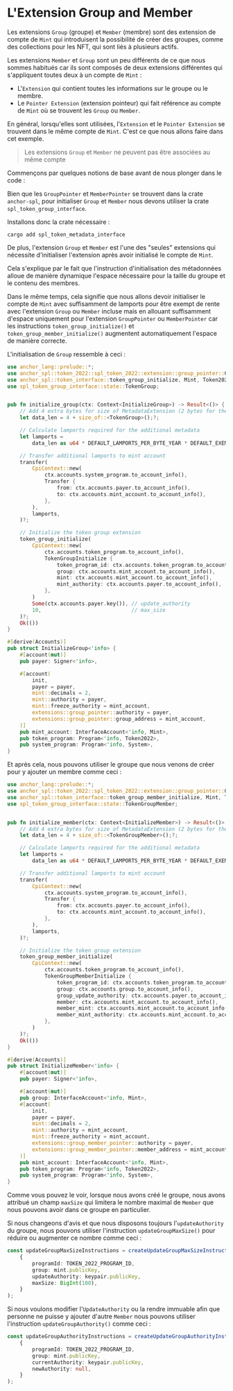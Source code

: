 
# L'Extension Group and Member

Les extensions `Group` (groupe) et `Member` (membre) sont des extension de compte de `Mint` qui introduisent la possibilité de créer des groupes, comme des collections pour les NFT, qui sont liés à plusieurs actifs.

<ArticleSection name="Initialisation du Compte de Mint" id="initializing-the-mint-account" level="h2" />

Les extensions `Member` et `Group` sont un peu différents de ce que nous sommes habitués car ils sont composés de deux extensions différentes qui s'appliquent toutes deux à un compte de `Mint` :
- L'`Extension` qui contient toutes les informations sur le groupe ou le membre.
- Le `Pointer Extension` (extension pointeur) qui fait référence au compte de `Mint` où se trouvent les `Group` ou `Member`.

En général, lorsqu'elles sont utilisées, l'`Extension` et le `Pointer Extension` se trouvent dans le même compte de `Mint`. C'est ce que nous allons faire dans cet exemple.

> Les extensions `Group` et `Member` ne peuvent pas être associées au même compte

Commençons par quelques notions de base avant de nous plonger dans le code :

Bien que les `GroupPointer` et `MemberPointer` se trouvent dans la crate `anchor-spl`, pour initialiser `Group` et `Member` nous devons utiliser la crate `spl_token_group_interface`.

Installons donc la crate nécessaire :

```
cargo add spl_token_metadata_interface
```

De plus, l'extension `Group` et `Member` est l'une des "seules" extensions qui nécessite d'initialiser l'extension après avoir initialisé le compte de `Mint`. 

Cela s'explique par le fait que l'instruction d'initialisation des métadonnées alloue de manière dynamique l'espace nécessaire pour la taille du groupe et le contenu des membres.

Dans le même temps, cela signifie que nous allons devoir initialiser le compte de `Mint` avec suffisamment de lamports pour être exempt de rente avec l'extension `Group` ou `Member` incluse mais en allouant suffisamment d'espace uniquement pour l'extension `GroupPointer` ou `MemberPointer` car les instructions `token_group_initialize()` et `token_group_member_initialize()` augmentent automatiquement l'espace de manière correcte.

L'initialisation de `Group` ressemble à ceci :

```rust
use anchor_lang::prelude::*;
use anchor_spl::token_2022::spl_token_2022::extension::group_pointer::GroupPointer;
use anchor_spl::token_interface::token_group_initialize, Mint, Token2022, TokenGroupInitialize;
use spl_token_group_interface::state::TokenGroup;


pub fn initialize_group(ctx: Context<InitializeGroup>) -> Result<()> {
    // Add 4 extra bytes for size of MetadataExtension (2 bytes for the discriminator, 2 bytes for length)
    let data_len = 4 + size_of::<TokenGroup>();?;

    // Calculate lamports required for the additional metadata
    let lamports =
        data_len as u64 * DEFAULT_LAMPORTS_PER_BYTE_YEAR * DEFAULT_EXEMPTION_THRESHOLD as u64;

    // Transfer additional lamports to mint account
    transfer(
        CpiContext::new(
            ctx.accounts.system_program.to_account_info(),
            Transfer {
                from: ctx.accounts.payer.to_account_info(),
                to: ctx.accounts.mint_account.to_account_info(),
            },
        ),
        lamports,
    )?;

    // Initialize the token group extension
    token_group_initialize(
        CpiContext::new(
            ctx.accounts.token_program.to_account_info(),
            TokenGroupInitialize {
                token_program_id: ctx.accounts.token_program.to_account_info(),
                group: ctx.accounts.mint_account.to_account_info(),
                mint: ctx.accounts.mint_account.to_account_info(),
                mint_authority: ctx.accounts.payer.to_account_info(),
            },
        )
        Some(ctx.accounts.payer.key()), // update_authority
        10,                             // max_size
    )?;
    Ok(())
}

#[derive(Accounts)]
pub struct InitializeGroup<'info> {
    #[account(mut)]
    pub payer: Signer<'info>,

    #[account(
        init,
        payer = payer,
        mint::decimals = 2,
        mint::authority = payer,
        mint::freeze_authority = mint_account,
        extensions::group_pointer::authority = payer,
        extensions::group_pointer::group_address = mint_account,
    )]
    pub mint_account: InterfaceAccount<'info, Mint>,
    pub token_program: Program<'info, Token2022>,
    pub system_program: Program<'info, System>,
}
```

Et après cela, nous pouvons utiliser le groupe que nous venons de créer pour y ajouter un membre comme ceci :

```rust
use anchor_lang::prelude::*;
use anchor_spl::token_2022::spl_token_2022::extension::group_pointer::GroupPointer;
use anchor_spl::token_interface::token_group_member_initialize, Mint, Token2022, TokenGroupMemberInitialize;
use spl_token_group_interface::state::TokenGroupMember;


pub fn initialize_member(ctx: Context<InitializeMember>) -> Result<()> {
    // Add 4 extra bytes for size of MetadataExtension (2 bytes for the discriminator, 2 bytes for length)
    let data_len = 4 + size_of::<TokenGroupMember>();?;

    // Calculate lamports required for the additional metadata
    let lamports =
        data_len as u64 * DEFAULT_LAMPORTS_PER_BYTE_YEAR * DEFAULT_EXEMPTION_THRESHOLD as u64;

    // Transfer additional lamports to mint account
    transfer(
        CpiContext::new(
            ctx.accounts.system_program.to_account_info(),
            Transfer {
                from: ctx.accounts.payer.to_account_info(),
                to: ctx.accounts.mint_account.to_account_info(),
            },
        ),
        lamports,
    )?;

    // Initialize the token group extension
    token_group_member_initialize(
        CpiContext::new(
            ctx.accounts.token_program.to_account_info(),
            TokenGroupMemberInitialize {
                token_program_id: ctx.accounts.token_program.to_account_info(),
                group: ctx.accounts.group.to_account_info(),
                group_update_authority: ctx.accounts.payer.to_account_info(),
                member: ctx.accounts.mint_account.to_account_info(),
                member_mint: ctx.accounts.mint_account.to_account_info(),
                member_mint_authority: ctx.accounts.mint_account.to_account_info(),
            },
        )
    )?;
    Ok(())
}

#[derive(Accounts)]
pub struct InitializeMember<'info> {
    #[account(mut)]
    pub payer: Signer<'info>,

    #[account(mut)]
    pub group: InterfaceAccount<'info, Mint>,
    #[account(
        init,
        payer = payer,
        mint::decimals = 2,
        mint::authority = mint_account,
        mint::freeze_authority = mint_account,
        extensions::group_member_pointer::authority = payer,
        extensions::group_member_pointer::member_address = mint_account,
    )]
    pub mint_account: InterfaceAccount<'info, Mint>,
    pub token_program: Program<'info, Token2022>,
    pub system_program: Program<'info, System>,
}
```

<ArticleSection name="Mise à jour du maxSize pour les Groupes" id="updating-the-max-size-for-groups" level="h2" />

Comme vous pouvez le voir, lorsque nous avons créé le groupe, nous avons attribué un champ `maxSize` qui limitera le nombre maximal de `Member` que nous pouvons avoir dans ce groupe en particulier.

Si nous changeons d'avis et que nous disposons toujours l'`updateAuthority` du groupe, nous pouvons utiliser l'instruction `updateGroupMaxSize()` pour réduire ou augmenter ce nombre comme ceci :

```ts
const updateGroupMaxSizeInstructions = createUpdateGroupMaxSizeInstruction(
    {
        programId: TOKEN_2022_PROGRAM_ID,
        group: mint.publicKey,
        updateAuthority: keypair.publicKey,
        maxSize: BigInt(100),
    }
);
```

<ArticleSection name="Mise à jour de l'updateAuthority pour les Groupes" id="updating-the-update-authority-for-groups" level="h2" />

Si nous voulons modifier l'`UpdateAuthority` ou la rendre immuable afin que personne ne puisse y ajouter d'autre `Member` nous pouvons utiliser l'instruction  `updateGroupAuthority()` comme ceci :

```ts
const updateGroupAuthorityInstructions = createUpdateGroupAuthorityInstruction(
    {
        programId: TOKEN_2022_PROGRAM_ID,
        group: mint.publicKey,
        currentAuthority: keypair.publicKey,
        newAuthority: null,
    }
);
```